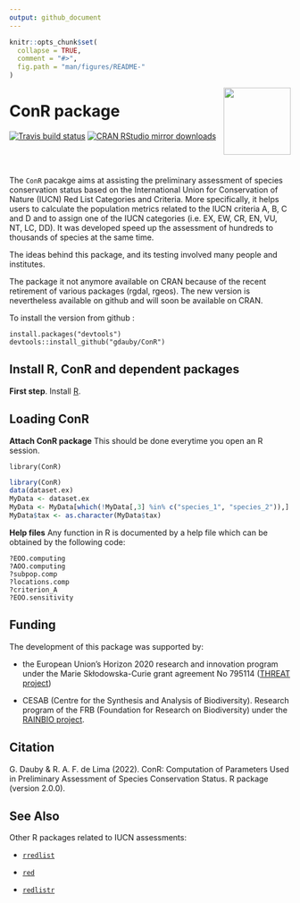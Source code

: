 ```yaml
---
output: github_document
---
```



```r
knitr::opts_chunk$set(
  collapse = TRUE,
  comment = "#>",
  fig.path = "man/figures/README-"
)
```
<img src="https://raw.githubusercontent.com/gdauby/ConR/devel/inst/figures/conr_sticker4.png" align="right" alt="" width="120" />

# ConR package

<!-- badges: start -->
[![Travis build status](https://travis-ci.com/gdauby/ConR.svg?branch=master)](https://travis-ci.com/gdauby/ConR)
[![CRAN RStudio mirror downloads](https://cranlogs.r-pkg.org/badges/ConR)](https://www.r-pkg.org/pkg/ConR)
<!-- badges: end -->

<br/><br/>

The ``ConR`` pacakge aims at assisting the preliminary assessment of species
conservation status based on the International Union for Conservation of Nature
(IUCN) Red List Categories and Criteria. More specifically, it helps users to
calculate the population metrics related to the IUCN criteria A, B, C and D and
to assign one of the IUCN categories (i.e. EX, EW, CR, EN, VU, NT, LC, DD). It
was developed speed up the assessment of hundreds to thousands of species at the
same time.


The ideas behind this package, and its testing involved many people and
institutes.

<!-- See the original paper published in [Ecology and Evolution](https://onlinelibrary.wiley.com/doi/full/10.1002/ece3.3704). -->

The package it not anymore available on CRAN because of the recent retirement of various packages (rgdal, rgeos). 
The new version is nevertheless available on github and will soon be available on CRAN.

To install the version from github :

```
install.packages("devtools")
devtools::install_github("gdauby/ConR")
```


## Install R, ConR and dependent packages

**First step**. Install [R](https://cran.r-project.org/).

<!-- **Second step**. A proper way to work with R is to define a [working directory](https://bookdown.org/ndphillips/YaRrr/the-working-directory.html). If you are working with Rstudio, you can create the first time a [project](https://bookdown.org/ndphillips/YaRrr/projects-in-rstudio.html), which much simplify handling of scripts and data. -->


## Loading ConR


**Attach ConR package**
This should be done everytime you open an R session.
```
library(ConR)
```
```r
library(ConR)
data(dataset.ex)
MyData <- dataset.ex
MyData <- MyData[which(!MyData[,3] %in% c("species_1", "species_2")),]
MyData$tax <- as.character(MyData$tax)
```

**Help files**
Any function in R is documented by a help file which can be obtained by the
following code:
```
?EOO.computing
?AOO.computing
?subpop.comp
?locations.comp
?criterion_A
?EOO.sensitivity
```


## Funding

The development of this package was supported by: 

  - the European Union’s Horizon 2020 research and innovation program under the Marie Skłodowska-Curie grant agreement No 795114 ([THREAT project](https://cordis.europa.eu/project/id/795114))
  
  - CESAB (Centre for the Synthesis and Analysis of Biodiversity). Research program of the FRB (Foundation for Research on Biodiversity) under the [RAINBIO project](https://gdauby.github.io/rainbio/index.html).

<!-- ## Acknowledgements -->

## Citation

G. Dauby & R. A. F. de Lima (2022). ConR: Computation of Parameters Used in
Preliminary Assessment of Species Conservation Status. R package (version
2.0.0).

## See Also

Other R packages related to IUCN assessments:

  - [`rredlist`](https://cran.r-project.org/web/packages/rredlist/rredlist.pdf)
  
  - [`red`](https://cran.r-project.org/web/packages/red/red.pdf)
  
  - [`redlistr`](https://cran.r-project.org/web/packages/redlistr/redlistr.pdf)





